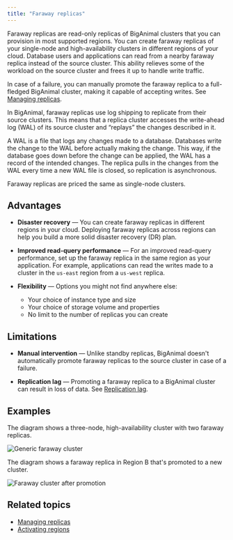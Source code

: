 ```yaml
---
title: "Faraway replicas"
---
```


Faraway replicas are read-only replicas of BigAnimal clusters that you can provision in most supported regions. You can create faraway replicas of your single-node and high-availability clusters in different regions of your cloud. Database users and applications can read from a nearby faraway replica instead of the source cluster. This ability relieves some of the workload on the source cluster and frees it up to handle write traffic. 

In case of a failure, you can manually promote the faraway replica to a full-fledged BigAnimal cluster, making it capable of accepting writes. See [Managing replicas](/biganimal/release/using_cluster/managing_replicas).

In BigAnimal, faraway replicas use log shipping to replicate from their source clusters. This means that a replica cluster accesses the write-ahead log (WAL) of its source cluster and “replays” the changes described in it. 

A WAL is a file that logs any changes made to a database. Databases write the change to the WAL before actually making the change. This way, if the database goes down before the change can be applied, the WAL has a record of the intended changes. The replica pulls in the changes from the WAL every time a new WAL file is closed, so replication is asynchronous.

Faraway replicas are priced the same as single-node clusters.

## Advantages

- **Disaster recovery** &mdash; You can create faraway replicas in different regions in your cloud. Deploying faraway replicas across regions can help you build a more solid disaster recovery (DR) plan.

- **Improved read-query performance** &mdash; For an improved read-query performance, set up the faraway replica in the same region as your application. For example, applications can read the writes made to a cluster in the `us-east` region from a `us-west` replica.

- **Flexibility** &mdash; Options you might not find anywhere else:
  - Your choice of instance type and size
  - Your choice of storage volume and properties
  - No limit to the number of replicas you can create

## Limitations

- **Manual intervention** &mdash; Unlike standby replicas, BigAnimal doesn't automatically promote faraway replicas to the source cluster in case of a failure.

- **Replication lag** &mdash; Promoting a faraway replica to a BigAnimal cluster can result in loss of data. See [Replication lag](/biganimal/latest/using_cluster/04_backup_and_restore/#faraway-replicas).

## Examples

The diagram shows a three-node, high-availability cluster with two faraway replicas.

 ![Generic faraway cluster](images/FarawayReplicas-generic.png)

The diagram shows a faraway replica in Region B that's promoted to a new cluster.

 ![Faraway cluster after promotion](images/FarawayReplicas-afterpromotion.png)


## Related topics

- [Managing replicas](/biganimal/latest/using_cluster/managing_replicas/)
- [Activating regions](/biganimal/latest/getting_started/activating_regions/)
